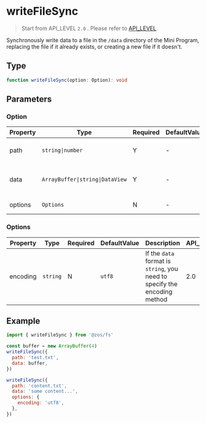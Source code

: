 # writeFileSync

> Start from API_LEVEL `2.0` . Please refer to [API_LEVEL](../../../../guides/framework/device/compatibility.md).

Synchronously write data to a file in the `/data` directory of the Mini Program, replacing the file if it already exists, or creating a new file if it doesn't.

## Type

```ts
function writeFileSync(option: Option): void
```

## Parameters

### Option

| Property | Type                                               | Required | DefaultValue | Description                           | API_LEVEL |
| -------- | -------------------------------------------------- | -------- | ------------ | ------------------------------------- | --------- |
| path     | <code>string&#124;number</code>                    | Y        | -            | File path or file descriptor          | 2.0       |
| data     | <code>ArrayBuffer&#124;string&#124;DataView</code> | Y        | -            | Data to be written to the target file | 2.0       |
| options  | <code>Options</code>                               | N        | -            | Other Options                         | 2.0       |

### Options

| Property | Type                | Required | DefaultValue      | Description                                                               | API_LEVEL |
| -------- | ------------------- | -------- | ----------------- | ------------------------------------------------------------------------- | --------- |
| encoding | <code>string</code> | N        | <code>utf8</code> | If the `data` format is `string`, you need to specify the encoding method | 2.0       |

## Example

```js
import { writeFileSync } from '@zos/fs'

const buffer = new ArrayBuffer(4)
writeFileSync({
  path: 'test.txt',
  data: buffer,
})

writeFileSync({
  path: 'content.txt',
  data: 'some content...',
  options: {
    encoding: 'utf8',
  },
})
```

